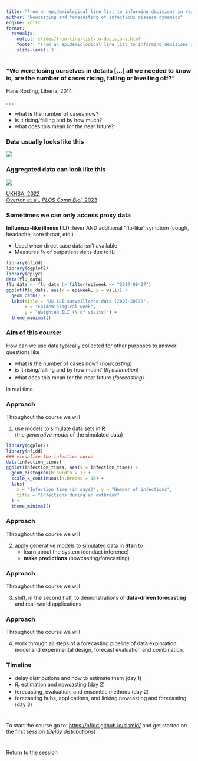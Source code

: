 ```yaml
---
title: "From an epidemiological line list to informing decisions in real-time"
author: "Nowcasting and forecasting of infectious disease dynamics"
engine: knitr
format:
  revealjs:
    output: slides/from-line-list-to-decisions.html
    footer: "From an epidemiological line list to informing decisions in real-time"
    slide-level: 3
---
```


### "We were losing ourselves in details [...] all we needed to know is, are the number of cases rising, falling or levelling off?"

Hans Rosling, Liberia, 2014

. . .

- what **is** the number of cases now?
- is it rising/falling and by how much?
- what does this mean for the near future?

### Data usually looks like this

![](figures/linelist.png)

### Aggregated data can look like this {.smaller}

![](figures/monkeypox_delayed.png)

[UKHSA, 2022](https://www.gov.uk/government/publications/monkeypox-outbreak-technical-briefings/investigation-into-monkeypox-outbreak-in-england-technical-briefing-1) <br>
[Overton et al., *PLOS Comp Biol*, 2023](https://doi.org/10.1371/journal.pcbi.1011463)

### Sometimes we can only access proxy data {.smaller}

**Influenza-like illness (ILI)**: fever AND additional "flu-like" symptom (cough, headache, sore throat, etc.)

- Used when direct case data isn't available
- Measures % of outpatient visits due to ILI

```r
library(nfidd)
library(ggplot2)
library(dplyr)
data(flu_data)
flu_data <- flu_data |> filter(epiweek <= "2017-08-27")
ggplot(flu_data, aes(x = epiweek, y = wili)) +
  geom_path() +
  labs(title = "US ILI surveillance data (2003-2017)",
       x = "Epidemiological week", 
       y = "Weighted ILI (% of visits)") +
  theme_minimal()
```

### Aim of this course:

How can we use data typically collected for other purposes to answer questions like

- what **is** the number of cases now? (*nowcasting*)
- is it rising/falling and by how much? (*$R_t$ estimation*)
- what does this mean for the near future (*forecasting*)

in real time.

### Approach

Throughout the course we will

1. use models to simulate data sets in **R** <br>
(the *generative model* of the simulated data)
   
```r
library(ggplot2)
library(nfidd)
### visualise the infection curve
data(infection_times)
ggplot(infection_times, aes(x = infection_time)) +
  geom_histogram(binwidth = 1) +
  scale_x_continuous(n.breaks = 10) +
  labs(
    x = "Infection time (in days)", y = "Number of infections",
    title = "Infections during an outbreak"
  ) +
  theme_minimal()
```

### Approach

Throughout the course we will

2. apply generative models to simulated data in **Stan** to
   - learn about the system (conduct inference)
   - **make predictions** (nowcasting/forecasting)

### Approach

Throughout the course we will

3. shift, in the second half, to demonstrations of **data-driven forecasting** and real-world applications

### Approach

Throughout the course we will

4. work through all steps of a forecasting pipeline of data exploration, model and experimental design, forecast evaluation and combination.

### Timeline

::: {.incremental}
- delay distributions and how to estimate them (day 1)
- $R_t$ estimation and nowcasting (day 2)
- forecasting, evaluation, and ensemble methods (day 2)
- forecasting hubs, applications, and linking nowcasting and forecasting (day 3)
:::

#

To start the course go to:
[https://nfidd.github.io/sismid/](https://nfidd.github.io/sismid/)
and get started on the first session (*Delay distributions*)

#

[Return to the session](../introduction-and-course-overview)
